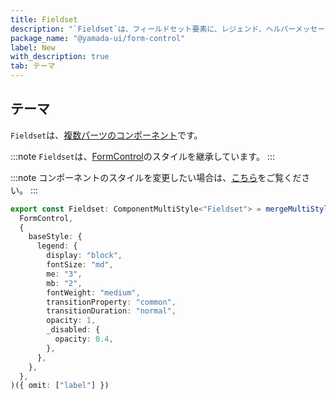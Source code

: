 ```yaml
---
title: Fieldset
description: "`Fieldset`は、フィールドセット要素に、レジェンド、ヘルパーメッセージ、エラーメッセージなどをグループ化するために使用されるコンポーネントです。"
package_name: "@yamada-ui/form-control"
label: New
with_description: true
tab: テーマ
---
```


## テーマ

`Fieldset`は、[複数パーツのコンポーネント](/styled-system/theming/component-styles#複数パーツのコンポーネント)です。

:::note
`Fieldset`は、[FormControl](/components/forms/form-control)のスタイルを継承しています。
:::

:::note
コンポーネントのスタイルを変更したい場合は、[こちら](/styled-system/theming/customize-theme#コンポーネントのスタイルを変更する)をご覧ください。
:::

```ts
export const Fieldset: ComponentMultiStyle<"Fieldset"> = mergeMultiStyle(
  FormControl,
  {
    baseStyle: {
      legend: {
        display: "block",
        fontSize: "md",
        me: "3",
        mb: "2",
        fontWeight: "medium",
        transitionProperty: "common",
        transitionDuration: "normal",
        opacity: 1,
        _disabled: {
          opacity: 0.4,
        },
      },
    },
  },
)({ omit: ["label"] })
```

